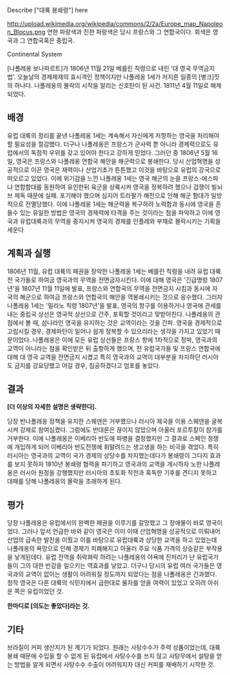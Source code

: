 Describe ["대륙 봉쇄령"] here


http://upload.wikimedia.org/wikipedia/commons/2/2a/Europe_map_Napoleon_Blocus.png
연한 파랑색과 진한 파랑색은 당시 프랑스와 그 연합국이다. 회색은 영국과 그 연합국혹은 중립국.

Continental System

[나폴레옹 보나파르트]가 1806년 11월 21일 베를린 칙령으로 내린 '대 영국 무역금지법'. 오늘날의 경제제재의 효시격인 정책이지만 나폴레옹 1세가 저지른 일종의 [병크]짓의 하나다. 나폴레옹의 몰락의 시작을 알리는 신호탄이 된 사건. 1811년 4월 11일로 해제되었다. 


== 배경 ==
유럽 대륙의 정리를 끝낸 나폴레옹 1세는 계속해서 자신에게 저항하는 영국을 처리해야 할 필요성을 절감했다. 더구나 나폴레옹은 프랑스가 군사력 뿐 아니라 경제력으로도 유럽에서의 독점적 우위를 갖고 있어야 한다고 강하게 믿었다. 그러던 중 1806년 5월 16일, 영국은 프랑스와 나폴레옹 연합국 해안을 해군력으로 봉쇄한다. 당시 산업혁명을 성공적으로 이끈 영국은 재력이나 산업기초가 튼튼했고 이것을 바탕으로 유럽의 강국으로 떠오르고 있었다. 이에 위기감을 느낀 나폴레옹 1세는 영국 해군의 눈을 프랑스-에스파냐 연합함대를 동원하여 유인한뒤 육군을 상륙시켜 영국을 정복하려 했으나 겁쟁이 빌뇌브 제독 때문에 실패. 포기해야 했으며 심지어 트라팔가 해전으로 인해 해군 함대가 일방적으로 전멸당했다. 이에 나폴레옹 1세는 해군력을 복구하려 노력함과 동시에 영국을 흔들수 있는 유일한 방법은 영국의 경제력에 타격을 주는 것이라는 점을 파악하고 이에 영국과 유럽대륙과의 무역을 중지시켜 영국의 경제를 인플레와 부채로 몰락시키는 기획을 세운다

== 계획과 실행 ==
1806년 11월, 유럽 대륙의 패권을 장악한 나폴레옹 1세는 베를린 칙령을 내려 유럽 대륙 전 국가들로 하여금 영국과의 무역을 전면금자시킨다. 이에 대해 영국은 '긴급명령 1807년'을 1807년 11월 11일에 발표, 프랑스와 연합국의 무역을 전면금지 시킴과 동시에 자국의 해군으로 하여금 프랑스와 연합국의 해안을 역봉쇄시키는 것으로 응수했다. 그러자 나폴레옹 1세는 '밀라노 칙령 1807년'을 발표, 영국의 항구를 이용하거나 영국에 관세를 내는 중립국 상선은 영국적 상선으로 간주, 포획할 것이라고 맞받아친다. 
나폴레옹의 관점에서 볼 때, 섬나라인 영국을 유지하는 것은 교역이라는 것을 간파. 영국을 경제적으로 고립시킬 경우, 경제파탄이 일어나 쉽게 정복할 수 있으리라는 생각을 가지고 있었기 때문이었다. 나폴레옹은 이에 모든 유럽 상선들은 프랑스 항에 1차적으로 정박, 영국과의 교역이 아니라는 점을 확인받은 뒤 출항하게 했으며, 전 유럽국가들 및 프랑스 연합국에 대해 대 영국 교역을 전면금지 시켰고 특히 영국과의 교역이 대부분을 차지하던 러시아도 금지를 강요당했고 어길 경우, 침공하겠다고 엄포를 놓았다.

== 결과 ==
'''[더 이상의 자세한 설명은 생략한다].'''

당장 반나폴레옹 정책을 유지한 스웨덴은 거부했으나 러시아 제국을 이용 스웨덴을 굴복시켜 강제로 참여심켰다. 그럼에도 반대론은 끊이지 않았으며 아울러 포르투칼이 참가를 거부한다. 이에 나폴레옹은 이베리아 반도에 파병을 결정했지만 그 결과로 스페인 정쟁에 개입하게 되어 이베리아 반도전쟁에 휘말려드는 생고생을 하는 비극을 겪었다. 특히 러시아는 영국과의 교역이 국가 경제의 상당수를 차지했는데다가 봉쇄령이 그다지 효과를 보지 못하자 1810년 봉쇄령 협력을 파기하고 영국과의 교역을 개시하자 노한 나폴레옹은 러시아 원정을 강행했지만 러시아의 초토화 작전과 혹독한 기후를 견디지 못하고 대패를 당해 나폴레옹의 몰락을 초래하게 된다. 

== 평가 ==
당장 나폴레옹은 유럽에서의 완벽한 패권을 이루기를 갈망했고 그 장애물이 바로 영국이었다. 그러나 앞서 언급한 바와 같이 영국은 이미 이때 산업혁명을 성공적으로 이뤄내어 산업의 급속한 발전을 이뤘고 이를 바탕으로 유럽대륙과 상당한 교역을 하고 있었는데 나폴레옹의 욕망으로 인해 경제가 피폐해지고 아울러 주요 식품 가격의 상승같은 부작용을 낳게된데다. 유럽 전역을 쥐락펴락 하려는 나폴레옹의 야욕에 진저리가 난 유럽국가들이 그의 대한 반감을 일으키는 역효과를 낳았고. 더구나 당시의 유럽 여러 국가들은 영국과의 교역이 없이는 생활이 어려워질 정도까지 되었다는 점을 나폴레옹은 간과했다. 정작 영국은 다른 대륙의 식민지에서 급한대로 물자를 얻을 여력이 있었고 오히려 아쉬운 쪽은 유럽이었던 것.

'''한마디로 [의도는 좋았다]라는 것.'''

== 기타 ==
브라질이 커피 생산지가 된 계기가 되었다. 원래는 사탕수수가 주력 상품이었는데, 대륙봉쇄 때문에 수입을 할 수 없게 된 유럽에서 사탕수수를 쓰지 않고 사탕무에서 설탕을 얻는 방법을 알게 되면서 사탕수수 수출이 어려워지자 대신 커피를 재배하기 시작한 것.
